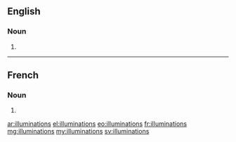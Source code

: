 ==English==

===Noun===
{{head|en}}

# {{plural of|illumination}}

----

==French==

===Noun===
{{head|fr|g=f-p}}

# {{plural of|illumination|lang=fr}}

[[ar:illuminations]]
[[el:illuminations]]
[[eo:illuminations]]
[[fr:illuminations]]
[[mg:illuminations]]
[[my:illuminations]]
[[sv:illuminations]]